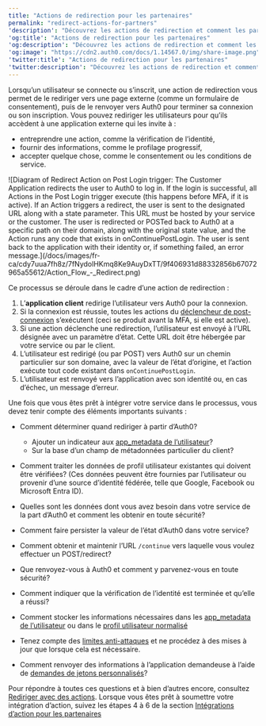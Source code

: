 ---
title: "Actions de redirection pour les partenaires"
permalink: "redirect-actions-for-partners"
'description': "Découvrez les actions de redirection et comment les partenaires Auth0 Marketplace peuvent les utiliser pour personnaliser le flux de connexion."
'og:title': "Actions de redirection pour les partenaires"
'og:description': "Découvrez les actions de redirection et comment les partenaires Auth0 Marketplace peuvent les utiliser pour personnaliser le flux de connexion."
'og:image': "https://cdn2.auth0.com/docs/1.14567.0/img/share-image.png"
'twitter:title': "Actions de redirection pour les partenaires"
'twitter:description': "Découvrez les actions de redirection et comment les partenaires Auth0 Marketplace peuvent les utiliser pour personnaliser le flux de connexion."
---

Lorsqu’un utilisateur se connecte ou s’inscrit, une action de redirection vous permet de le rediriger vers une page externe (comme un formulaire de consentement), puis de le renvoyer vers Auth0 pour terminer sa connexion ou son inscription. Vous pouvez rediriger les utilisateurs pour qu’ils accèdent à une application externe qui les invite à :

* entreprendre une action, comme la vérification de l’identité,
* fournir des informations, comme le profilage progressif,
* accepter quelque chose, comme le consentement ou les conditions de service.

<Frame>![Diagram of Redirect Action on Post Login trigger: The Customer Application redirects the user to Auth0 to log in.  If the login is successful, all Actions in the Post Login trigger execute (this happens before MFA, if it is active). If an Action triggers a redirect, the user is sent to the designated URL along with a state parameter. This URL must be hosted by your service or the customer. The user is redirected or POSTed back to Auth0 at a specific path on their domain, along with the original state value, and the Action runs any code that exists in onContinuePostLogin. The user is sent back to the application with their identity or, if something failed, an error message.](/docs/images/fr-ca/cdy7uua7fh8z/7fNydolHKmq8Ke9AuyDxTT/9f406931d88332856b67072965a55612/Action_Flow_-_Redirect.png)</Frame>

Ce processus se déroule dans le cadre d’une action de redirection :

1. L’**application client** redirige l’utilisateur vers Auth0 pour la connexion.
2. Si la connexion est réussie, toutes les actions du [déclencheur de post-connexion](/docs/docs/fr-ca/customize/actions/explore-triggers/signup-and-login-triggers/login-trigger) s’exécutent (ceci se produit avant la MFA, si elle est active).
3. Si une action déclenche une redirection, l’utilisateur est envoyé à l’URL désignée avec un paramètre d’état. Cette URL doit être hébergée par votre service ou par le client.
4. L’utilisateur est redirigé (ou par POST) vers Auth0 sur un chemin particulier sur son domaine, avec la valeur de l’état d’origine, et l’action exécute tout code existant dans `onContinuePostLogin`.
5. L’utilisateur est renvoyé vers l’application avec son identité ou, en cas d’échec, un message d’erreur.

Une fois que vous êtes prêt à intégrer votre service dans le processus, vous devez tenir compte des éléments importants suivants :

* Comment déterminer quand rediriger à partir d’Auth0?

  + Ajouter un indicateur aux [app_metadata de l’utilisateur](/docs/docs/fr-ca/manage-users/user-accounts/metadata/manage-metadata-rules)?
  + Sur la base d’un champ de métadonnées particulier du client?
* Comment traiter les données de profil utilisateur existantes qui doivent être vérifiées? (Ces données peuvent être fournies par l’utilisateur ou provenir d’une source d’identité fédérée, telle que Google, Facebook ou Microsoft Entra ID).
* Quelles sont les données dont vous avez besoin dans votre service de la part d’Auth0 et comment les obtenir en toute sécurité?
* Comment faire persister la valeur de l’état d’Auth0 dans votre service?
* Comment obtenir et maintenir l’URL `/continue` vers laquelle vous voulez effectuer un POST/redirect?
* Que renvoyez-vous à Auth0 et comment y parvenez-vous en toute sécurité?
* Comment indiquer que la vérification de l’identité est terminée et qu’elle a réussi?
* Comment stocker les informations nécessaires dans les [app_metadata de l’utilisateur](/docs/docs/fr-ca/manage-users/user-accounts/metadata/manage-metadata-rules) ou dans le [profil utilisateur normalisé](/docs/docs/fr-ca/manage-users/user-accounts/user-profiles/user-profile-structure)
* Tenez compte des [limites anti-attaques](/docs/docs/fr-ca/troubleshoot/customer-support/operational-policies/rate-limit-policy/management-api-endpoint-rate-limits) et ne procédez à des mises à jour que lorsque cela est nécessaire.
* Comment renvoyer des informations à l’application demandeuse à l’aide de [demandes de jetons personnalisés](/docs/docs/fr-ca/get-started/apis/scopes/sample-use-cases-scopes-and-claims)?

Pour répondre à toutes ces questions et à bien d’autres encore, consultez [Rediriger avec des actions](/docs/docs/fr-ca/customize/actions/explore-triggers/signup-and-login-triggers/login-trigger/redirect-with-actions). Lorsque vous êtes prêt à soumettre votre intégration d’action, suivez les étapes 4 à 6 de la section [Intégrations d’action pour les partenaires](/docs/docs/fr-ca/customize/integrations/marketplace-partners/actions-integrations-for-partners)